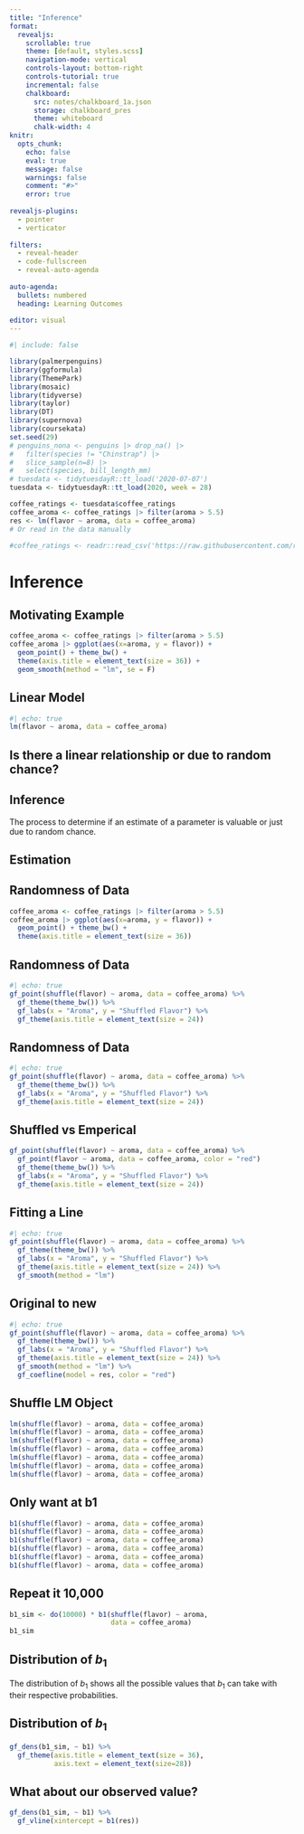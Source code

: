 ```yaml
---
title: "Inference"
format:
  revealjs:
    scrollable: true
    theme: [default, styles.scss]
    navigation-mode: vertical
    controls-layout: bottom-right
    controls-tutorial: true
    incremental: false 
    chalkboard:
      src: notes/chalkboard_1a.json
      storage: chalkboard_pres
      theme: whiteboard
      chalk-width: 4
knitr:
  opts_chunk: 
    echo: false
    eval: true
    message: false
    warnings: false
    comment: "#>" 
    error: true
    
revealjs-plugins:
  - pointer
  - verticator
  
filters: 
  - reveal-header
  - code-fullscreen
  - reveal-auto-agenda
  
auto-agenda:
  bullets: numbered
  heading: Learning Outcomes
  
editor: visual
---
```


```r
#| include: false

library(palmerpenguins)
library(ggformula)
library(ThemePark)
library(mosaic)
library(tidyverse)
library(taylor)
library(DT)
library(supernova)
library(coursekata)
set.seed(29)
# penguins_nona <- penguins |> drop_na() |> 
#   filter(species != "Chinstrap") |> 
#   slice_sample(n=8) |>
#   select(species, bill_length_mm)
# tuesdata <- tidytuesdayR::tt_load('2020-07-07')
tuesdata <- tidytuesdayR::tt_load(2020, week = 28)

coffee_ratings <- tuesdata$coffee_ratings
coffee_aroma <- coffee_ratings |> filter(aroma > 5.5)
res <- lm(flavor ~ aroma, data = coffee_aroma)
# Or read in the data manually

#coffee_ratings <- readr::read_csv('https://raw.githubusercontent.com/rfordatascience/tidytuesday/master/data/2020/2020-07-07/coffee_ratings.csv')

```

# Inference

## Motivating Example

```r
coffee_aroma <- coffee_ratings |> filter(aroma > 5.5)
coffee_aroma |> ggplot(aes(x=aroma, y = flavor)) +
  geom_point() + theme_bw() +
  theme(axis.title = element_text(size = 36)) + 
  geom_smooth(method = "lm", se = F)

```

## Linear Model

```r
#| echo: true
lm(flavor ~ aroma, data = coffee_aroma)
```

## Is there a linear relationship or due to random chance?

## Inference

The process to determine if an estimate of a parameter is valuable or just due to random chance.

## Estimation

## Randomness of Data

```r
coffee_aroma <- coffee_ratings |> filter(aroma > 5.5)
coffee_aroma |> ggplot(aes(x=aroma, y = flavor)) +
  geom_point() + theme_bw() +
  theme(axis.title = element_text(size = 36))

```

## Randomness of Data

```r
#| echo: true
gf_point(shuffle(flavor) ~ aroma, data = coffee_aroma) %>%
  gf_theme(theme_bw()) %>%
  gf_labs(x = "Aroma", y = "Shuffled Flavor") %>%
  gf_theme(axis.title = element_text(size = 24))
```

## Randomness of Data

```r
#| echo: true
gf_point(shuffle(flavor) ~ aroma, data = coffee_aroma) %>%
  gf_theme(theme_bw()) %>%
  gf_labs(x = "Aroma", y = "Shuffled Flavor") %>%
  gf_theme(axis.title = element_text(size = 24))
```

## Shuffled vs Emperical

```r
gf_point(shuffle(flavor) ~ aroma, data = coffee_aroma) %>%
  gf_point(flavor ~ aroma, data = coffee_aroma, color = "red")
  gf_theme(theme_bw()) %>%
  gf_labs(x = "Aroma", y = "Shuffled Flavor") %>%
  gf_theme(axis.title = element_text(size = 24))

```

## Fitting a Line

```r
#| echo: true
gf_point(shuffle(flavor) ~ aroma, data = coffee_aroma) %>%
  gf_theme(theme_bw()) %>%
  gf_labs(x = "Aroma", y = "Shuffled Flavor") %>%
  gf_theme(axis.title = element_text(size = 24)) %>%
  gf_smooth(method = "lm")
```

## Original to new

```r
#| echo: true
gf_point(shuffle(flavor) ~ aroma, data = coffee_aroma) %>%
  gf_theme(theme_bw()) %>%
  gf_labs(x = "Aroma", y = "Shuffled Flavor") %>%
  gf_theme(axis.title = element_text(size = 24)) %>%
  gf_smooth(method = "lm") %>%
  gf_coefline(model = res, color = "red")
```

## Shuffle LM Object

```r
lm(shuffle(flavor) ~ aroma, data = coffee_aroma)
lm(shuffle(flavor) ~ aroma, data = coffee_aroma)
lm(shuffle(flavor) ~ aroma, data = coffee_aroma)
lm(shuffle(flavor) ~ aroma, data = coffee_aroma)
lm(shuffle(flavor) ~ aroma, data = coffee_aroma)
lm(shuffle(flavor) ~ aroma, data = coffee_aroma)
lm(shuffle(flavor) ~ aroma, data = coffee_aroma)

```

## Only want at b1

```r
b1(shuffle(flavor) ~ aroma, data = coffee_aroma)
b1(shuffle(flavor) ~ aroma, data = coffee_aroma)
b1(shuffle(flavor) ~ aroma, data = coffee_aroma)
b1(shuffle(flavor) ~ aroma, data = coffee_aroma)
b1(shuffle(flavor) ~ aroma, data = coffee_aroma)
b1(shuffle(flavor) ~ aroma, data = coffee_aroma)
```

## Repeat it 10,000

```r
b1_sim <- do(10000) * b1(shuffle(flavor) ~ aroma, 
                         data = coffee_aroma)
b1_sim
```

## Distribution of $b_1$

The distribution of $b_1$ shows all the possible values that $b_1$ can take with their respective probabilities.

## Distribution of $b_1$

```r
gf_dens(b1_sim, ~ b1) %>%
  gf_theme(axis.title = element_text(size = 36),
           axis.text = element_text(size=28))
```

## What about our observed value?

```r
gf_dens(b1_sim, ~ b1) %>%
  gf_vline(xintercept = b1(res))
```
